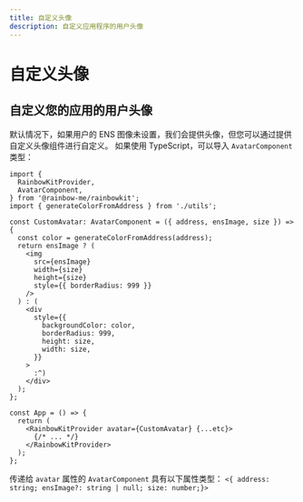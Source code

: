 ```yaml
---
title: 自定义头像
description: 自定义应用程序的用户头像
---
```


# 自定义头像

## 自定义您的应用的用户头像

默认情况下，如果用户的 ENS 图像未设置，我们会提供头像，但您可以通过提供自定义头像组件进行自定义。 如果使用 TypeScript，可以导入 `AvatarComponent` 类型：

```tsx
import {
  RainbowKitProvider,
  AvatarComponent,
} from '@rainbow-me/rainbowkit';
import { generateColorFromAddress } from './utils';

const CustomAvatar: AvatarComponent = ({ address, ensImage, size }) => {
  const color = generateColorFromAddress(address);
  return ensImage ? (
    <img
      src={ensImage}
      width={size}
      height={size}
      style={{ borderRadius: 999 }}
    />
  ) : (
    <div
      style={{
        backgroundColor: color,
        borderRadius: 999,
        height: size,
        width: size,
      }}
    >
      :^)
    </div>
  );
};

const App = () => {
  return (
    <RainbowKitProvider avatar={CustomAvatar} {...etc}>
      {/* ... */}
    </RainbowKitProvider>
  );
};
```

传递给 `avatar` 属性的 `AvatarComponent` 具有以下属性类型： `<{ address: string; ensImage?: string | null; size: number;}>`
